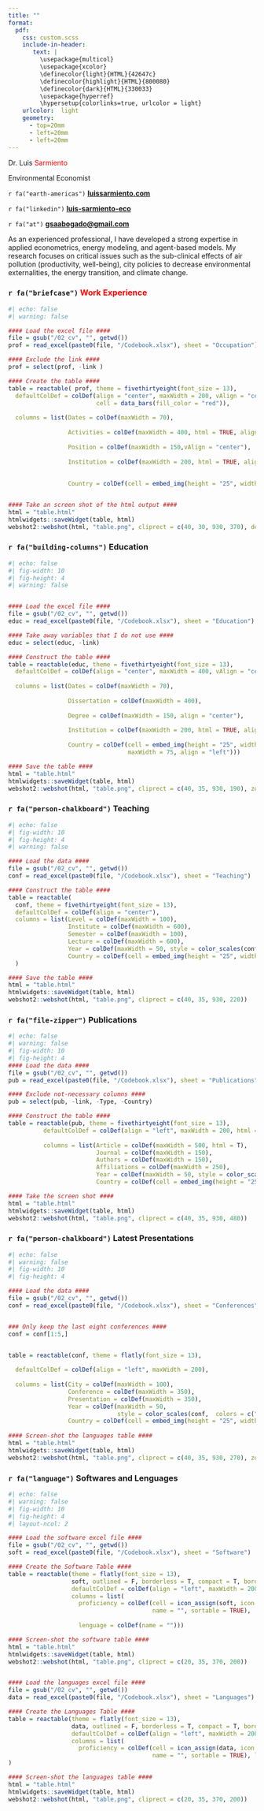 ```yaml
---
title: ""
format:
  pdf:
    css: custom.scss
    include-in-header: 
       text: |
         \usepackage{multicol}
         \usepackage{xcolor}
         \definecolor{light}{HTML}{42647c}
         \definecolor{highlight}{HTML}{800080}
         \definecolor{dark}{HTML}{330033}
         \usepackage{hyperref}
         \hypersetup{colorlinks=true, urlcolor = light}
    urlcolor:  light
    geometry:
      - top=20mm
      - left=20mm
      - left=20mm
---
```



\normalsize Dr. Luis <span style="color:red;">Sarmiento</span> \vspace{-0.2cm}

\footnotesize Environmental Economist

\scriptsize 

`r fa("earth-americas")` **[luissarmiento.com](https://luissarmiento.com)** \vspace{-0.2cm}

`r fa("linkedin")` **[luis-sarmiento-eco](https://www.linkedin.com/in/luis-sarmiento-eco)** \vspace{-0.2cm}

`r fa("at")` **[gsaabogado\@gmail.com](gsaabogado\@gmail.com)** \vspace{-0.2cm}


\vspace{0.25cm}

\hrulefill

\scriptsize As an experienced professional, I have developed a strong expertise in applied econometrics, energy modeling, and agent-based models. My research focuses on critical issues such as the sub-clinical effects of air pollution (productivity, well-being), city policies to decrease environmental externalities, the energy transition, and climate change.

\vspace{-0.1cm}

\hrulefill

### `r fa("briefcase")` <span style="color:red;">Work Experience</span> \vspace{-0.4 cm}

```r
#| echo: false 
#| warning: false

#### Load the excel file ####
file = gsub("/02_cv", "", getwd())
prof = read_excel(paste0(file, "/Codebook.xlsx"), sheet = "Occupation")

#### Exclude the link ####
prof = select(prof, -link )

#### Create the table ####
table = reactable( prof, theme = fivethirtyeight(font_size = 13),
  defaultColDef = colDef(align = "center", maxWidth = 200, vAlign = "center",
                         cell = data_bars(fill_color = "red")), 
  
  columns = list(Dates = colDef(maxWidth = 70),
                 
                 Activities = colDef(maxWidth = 400, html = TRUE, align = "left"), 
                 
                 Position = colDef(maxWidth = 150,vAlign = "center"), 
                 
                 Institution = colDef(maxWidth = 200, html = TRUE, align = "center"),
                 
                                
                 Country = colDef(cell = embed_img(height = "25", width = "25"), maxWidth = 75, align = "left")))


#### Take an screen shot of the html output ####
html = "table.html"
htmlwidgets::saveWidget(table, html)
webshot2::webshot(html, "table.png", cliprect = c(40, 30, 930, 370), delay = 0.5)


```

### `r fa("building-columns")` Education \vspace{-0.4 cm}

```r
#| echo: false
#| fig-width: 10
#| fig-height: 4
#| warning: false


#### Load the excel file ####
file = gsub("/02_cv", "", getwd())
educ = read_excel(paste0(file, "/Codebook.xlsx"), sheet = "Education")

#### Take away variables that I do not use ####
educ = select(educ, -link)

#### Construct the table ####
table = reactable(educ, theme = fivethirtyeight(font_size = 13),
  defaultColDef = colDef(align = "center", maxWidth = 400, vAlign = "center"), 
  
  columns = list(Dates = colDef(maxWidth = 70),
                 
                 Dissertation = colDef(maxWidth = 400), 
                 
                 Degree = colDef(maxWidth = 150, align = "center"),
                 
                 Institution = colDef(maxWidth = 200, html = TRUE, align = "center"),
                 
                 Country = colDef(cell = embed_img(height = "25", width = "25"), 
                                  maxWidth = 75, align = "left")))

#### Save the table ####
html = "table.html"
htmlwidgets::saveWidget(table, html)
webshot2::webshot(html, "table.png", cliprect = c(40, 35, 930, 190), zoom = 2)


```

### `r fa("person-chalkboard")` Teaching \vspace{-0.4 cm}

```r
#| echo: false
#| fig-width: 10
#| fig-height: 4
#| warning: false

#### Load the data ####
file = gsub("/02_cv", "", getwd())
conf = read_excel(paste0(file, "/Codebook.xlsx"), sheet = "Teaching")

#### Construct the table ####
table = reactable(
  conf, theme = fivethirtyeight(font_size = 13),
  defaultColDef = colDef(align = "center"), 
  columns = list(Level = colDef(maxWidth = 100), 
                 Institute = colDef(maxWidth = 600),
                 Semester = colDef(maxWidth = 100),
                 Lecture = colDef(maxWidth = 600),
                 Year = colDef(maxWidth = 50, style = color_scales(conf, colors = c("gray", "#0b263d"))), 
                 Country = colDef(cell = embed_img(height = "25", width = "25"), maxWidth = 100, align = "center"))
  )

#### Save the table ####
html = "table.html"
htmlwidgets::saveWidget(table, html)
webshot2::webshot(html, "table.png", cliprect = c(40, 35, 930, 220))
```

### `r fa("file-zipper")` Publications \vspace{-0.4cm}

```r
#| echo: false 
#| warning: false
#| fig-width: 10
#| fig-height: 4
#### Load the data ####
file = gsub("/02_cv", "", getwd())
pub = read_excel(paste0(file, "/Codebook.xlsx"), sheet = "Publications")

#### Exclude not-necessary columns ####
pub = select(pub, -link, -Type, -Country)

#### Construct the table ####
table = reactable(pub, theme = fivethirtyeight(font_size = 13),
          defaultColDef = colDef(align = "left", maxWidth = 200, html = T, vAlign = "center"), 
          
          columns = list(Article = colDef(maxWidth = 500, html = T), 
                         Journal = colDef(maxWidth = 150), 
                         Authors = colDef(maxWidth = 150),
                         Affiliations = colDef(maxWidth = 250),
                         Year = colDef(maxWidth = 50, style = color_scales(pub, colors = c("gray", "#0b263d"))), 
                         Country = colDef(cell = embed_img(height = "25", width = "25"), maxWidth = 100, align = "center")))

#### Take the screen shot ####
html = "table.html"
htmlwidgets::saveWidget(table, html)
webshot2::webshot(html, "table.png", cliprect = c(40, 35, 930, 480))

```


### `r fa("person-chalkboard")` Latest Presentations \vspace{-0.4cm}

```r
#| echo: false 
#| warning: false
#| fig-width: 10
#| fig-height: 4

#### Load the data ####
file = gsub("/02_cv", "", getwd())
conf = read_excel(paste0(file, "/Codebook.xlsx"), sheet = "Conferences")


### Only keep the last eight conferences ####
conf = conf[1:5,]


table = reactable(conf, theme = flatly(font_size = 13),
                  
  defaultColDef = colDef(align = "left", maxWidth = 200),
  
  columns = list(City = colDef(maxWidth = 100), 
                 Conference = colDef(maxWidth = 350), 
                 Presentation = colDef(maxWidth = 350),
                 Year = colDef(maxWidth = 50, 
                               style = color_scales(conf,  colors = c("gray", "#0b263d"))), 
                 Country = colDef(cell = embed_img(height = "25", width = "25"), maxWidth = 100, align = "center")))
  
#### Screen-shot the languages table ####
html = "table.html"
htmlwidgets::saveWidget(table, html)
webshot2::webshot(html, "table.png", cliprect = c(40, 35, 930, 270), zoom = 2)


```

### `r fa("language")` Softwares and Lenguages \vspace{-0.4cm}

```r
#| echo: false 
#| warning: false
#| fig-width: 10
#| fig-height: 4
#| layout-ncol: 2

#### Load the software excel file ####
file = gsub("/02_cv", "", getwd())
soft = read_excel(paste0(file, "/Codebook.xlsx"), sheet = "Software")

#### Create the Software Table ####
table = reactable(theme = flatly(font_size = 13),
                  soft, outlined = F, borderless = T, compact = T, bordered = F, 
                  defaultColDef = colDef(align = "left", maxWidth = 200), 
                  columns = list(
                    proficiency = colDef(cell = icon_assign(soft, icon = "github", fill_color = "#0b263d"), 
                                         name = "", sortable = TRUE), 
                    
                    lenguage = colDef(name = "")))

#### Screen-shot the software table ####
html = "table.html"
htmlwidgets::saveWidget(table, html)
webshot2::webshot(html, "table.png", cliprect = c(20, 35, 370, 200))


#### Load the languages excel file ####
file = gsub("/02_cv", "", getwd())
data = read_excel(paste0(file, "/Codebook.xlsx"), sheet = "Languages")

#### Create the Languages Table ####
table = reactable(theme = flatly(font_size = 13),
                  data, outlined = F, borderless = T, compact = T, bordered = F, 
                  defaultColDef = colDef(align = "left", maxWidth = 200), 
                  columns = list(
                    proficiency = colDef(cell = icon_assign(data, icon = "earth-americas", fill_color = "#0b263d"), 
                                         name = "", sortable = TRUE), lenguage = colDef(name = ""))
)

#### Screen-shot the languages table ####
html = "table.html"
htmlwidgets::saveWidget(table, html)
webshot2::webshot(html, "table.png", cliprect = c(20, 35, 370, 200))

```
